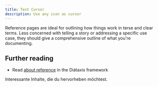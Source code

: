 ```yaml
---
title: Text Cursor
description: Use any icon as cursor
---
```



Reference pages are ideal for outlining how things work in terse and clear terms.
Less concerned with telling a story or addressing a specific use case, they should give a comprehensive outline of what you're documenting.

## Further reading

- Read [about reference](https://diataxis.fr/reference/) in the Diátaxis framework


<Card title="Schau dir das an">
  Interessante Inhalte, die du hervorheben möchtest.
</Card>

<TextCursor></TextCursor>
